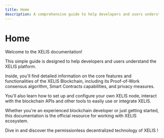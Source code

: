 ```yaml
---
title: Home
description: A comprehensive guide to help developers and users understand the XELIS platform.
---
```


# Home

Welcome to the XELIS documentation!

This simple guide is designed to help developers and users understand the XELIS platform.

Inside, you'll find detailed information on the core features and functionalities of the XELIS Blockchain,
including its Proof-of-Work consensus algorithm, Smart Contracts capabilities, and privacy measures.

You'll also learn how to set up and configure your own XELIS node, interact with the blockchain APIs and other tools to easily use or integrate XELIS.

Whether you're an experienced blockchain developer or just getting started, this documentation is the official resource for working with XELIS ecosystem.

Dive in and discover the permissionless decentralized technology of XELIS !